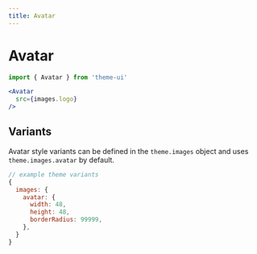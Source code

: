 ```yaml
---
title: Avatar
---
```


# Avatar

```js
import { Avatar } from 'theme-ui'
```

```jsx live=true
<Avatar
  src={images.logo}
/>
```

## Variants

Avatar style variants can be defined in the `theme.images` object and uses `theme.images.avatar` by default.

```js
// example theme variants
{
  images: {
    avatar: {
      width: 48,
      height: 48,
      borderRadius: 99999,
    },
  }
}
```

